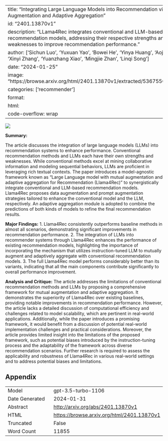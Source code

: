 
---
title: "Integrating Large Language Models into Recommendation via Mutual Augmentation and Adaptive Aggregation"
id: "2401.13870v1"
description: "LLama4Rec integrates conventional and LLM-based recommendation models, addressing their respective strengths and weaknesses to improve recommendation performance."
author: ['Sichun Luo', 'Yuxuan Yao', 'Bowei He', 'Yinya Huang', 'Aojun Zhou', 'Xinyi Zhang', 'Yuanzhang Xiao', 'Mingjie Zhan', 'Linqi Song']
date: "2024-01-25"
image: "https://browse.arxiv.org/html/2401.13870v1/extracted/5367550/main4.png"
categories: ['recommender']
format:
  html:
    code-overflow: wrap
---

![](https://browse.arxiv.org/html/2401.13870v1/extracted/5367550/main4.png)

**Summary:**

The article discusses the integration of large language models (LLMs) into recommendation systems to enhance performance. Conventional recommendation methods and LLMs each have their own strengths and weaknesses. While conventional methods excel at mining collaborative information and modeling sequential behaviors, LLMs are proficient in leveraging rich textual contexts. The paper introduces a model-agnostic framework known as "Large Language model with mutual augmentation and adaptive aggregation for Recommendation (Llama4Rec)" to synergistically integrate conventional and LLM-based recommendation models. Llama4Rec proposes data augmentation and prompt augmentation strategies tailored to enhance the conventional model and the LLM, respectively. An adaptive aggregation module is adopted to combine the predictions of both kinds of models to refine the final recommendation results. 

**Major Findings:**
1. Llama4Rec consistently outperforms baseline methods in almost all scenarios, demonstrating significant improvements in recommendation performance.
2. The integration of LLMs into recommender systems through Llama4Rec enhances the performance of existing recommendation models, highlighting the importance of incorporating the mechanism that utilizes instruction-tuned LLM to mutually augment and adaptively aggregate with conventional recommendation models.
3. The full Llama4Rec model performs considerably better than its variants, indicating that all the main components contribute significantly to overall performance improvement.

**Analysis and Critique:**
The article addresses the limitations of conventional recommendation methods and LLMs by proposing a comprehensive framework for mutual augmentation and adaptive aggregation. It demonstrates the superiority of Llama4Rec over existing baselines, providing notable improvements in recommendation performance. However, the article lacks a detailed discussion of computational efficiency and challenges related to model scalability, which are pertinent in real-world applications. Additionally, while the paper introduces a promising framework, it would benefit from a discussion of potential real-world implementation challenges and practical considerations. Moreover, the article provides limited insight into the limitations of the proposed framework, such as potential biases introduced by the instruction-tuning process and the adaptability of the framework across diverse recommendation scenarios. Further research is required to assess the applicability and robustness of Llama4Rec in various real-world settings and to address potential biases and limitations.

## Appendix

|          |          |
|----------|----------|
| Model     | gpt-3.5-turbo-1106       |
| Date Generated     | 2024-01-31       |
| Abstract | [http://arxiv.org/abs/2401.13870v1](http://arxiv.org/abs/2401.13870v1)        |
| HTML     | [https://browse.arxiv.org/html/2401.13870v1](https://browse.arxiv.org/html/2401.13870v1)       |
| Truncated       | False       |
| Word Count       | 11855       |